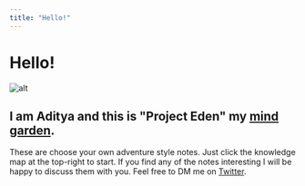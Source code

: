 ```yaml
---
title: "Hello!"
---
```


# Hello!

![alt](https://img.icons8.com/cotton/64/000000/n-gardening-plant--v2.png)
## I am Aditya and this is "Project Eden" my [mind garden](https://nesslabs.com/mind-garden).

These are choose your own adventure style notes. Just click the knowledge map at the top-right to start.
If you find any of the notes interesting I will be happy to discuss them with you. Feel free to DM me on [Twitter](https://twitter.com/scr33nslaver).



